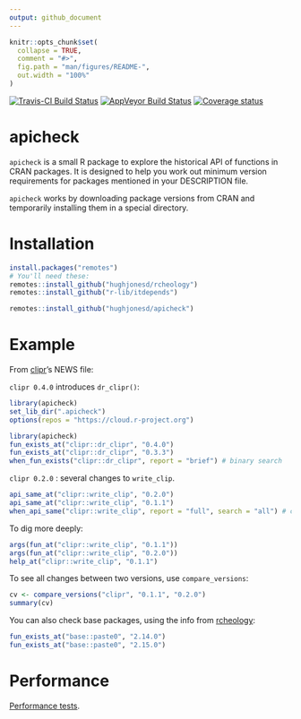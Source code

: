 ```yaml
---
output: github_document
---
```


<!-- README.md is generated from README.Rmd. Please edit that file -->

```r
knitr::opts_chunk$set(
  collapse = TRUE,
  comment = "#>",
  fig.path = "man/figures/README-",
  out.width = "100%"
)
```


[![Travis-CI Build Status](https://travis-ci.org/hughjonesd/apicheck.svg?branch=master)](https://travis-ci.org/hughjonesd/apicheck)
[![AppVeyor Build Status](https://ci.appveyor.com/api/projects/status/github/hughjonesd/apicheck?branch=master&svg=true)](https://ci.appveyor.com/project/hughjonesd/apicheck)
[![Coverage status](https://codecov.io/gh/hughjonesd/apicheck/branch/master/graph/badge.svg)](https://codecov.io/github/hughjonesd/apicheck?branch=master)

# apicheck

`apicheck` is a small R package to explore the historical API of functions in CRAN packages.
It is designed to help you work out minimum version requirements for packages mentioned in your DESCRIPTION file.

`apicheck` works by downloading package versions from CRAN and temporarily installing them in a special directory. 

# Installation

```r
install.packages("remotes") 
# You'll need these:
remotes::install_github("hughjonesd/rcheology")
remotes::install_github("r-lib/itdepends")

remotes::install_github("hughjonesd/apicheck")
```


# Example

From [clipr](https://github.com/mdlincoln/clipr/)'s NEWS file:

`clipr 0.4.0` introduces `dr_clipr()`:

```r
library(apicheck)
set_lib_dir(".apicheck")
options(repos = "https://cloud.r-project.org")
```

```r
library(apicheck)
fun_exists_at("clipr::dr_clipr", "0.4.0")
fun_exists_at("clipr::dr_clipr", "0.3.3")
when_fun_exists("clipr::dr_clipr", report = "brief") # binary search
```

`clipr 0.2.0` : several changes to `write_clip`.

```r

api_same_at("clipr::write_clip", "0.2.0")
api_same_at("clipr::write_clip", "0.1.1")
when_api_same("clipr::write_clip", report = "full", search = "all") # check all versions
```

To dig more deeply:

```r
args(fun_at("clipr::write_clip", "0.1.1"))
args(fun_at("clipr::write_clip", "0.2.0"))
help_at("clipr::write_clip", "0.1.1") 
```


To see all changes between two versions, use `compare_versions`:

```r
cv <- compare_versions("clipr", "0.1.1", "0.2.0")
summary(cv)
```

You can also check base packages, using the info from [rcheology](../rcheology):

```r
fun_exists_at("base::paste0", "2.14.0")
fun_exists_at("base::paste0", "2.15.0")
```

# Performance

[Performance tests](https://hughjonesd.github.io/apicheck/performance2.html).
